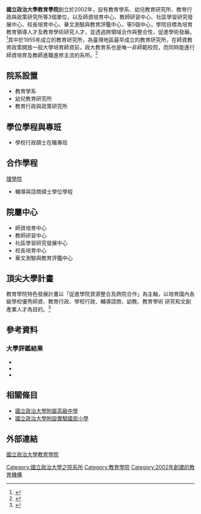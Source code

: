 {{Pathnav|[[國立政治大學|國立政治大學]]|frame=1}}
{{高校
| name = 國立政治大學教育學院<br>NCCU College of Education
| image = [[File:Jing_tan.jpg|200px]]
| 院長 = 郭昭佑
| type = 公立
| established = 2002年
| location = {{ROC}}[[臺北市|臺北市]]
| address = 文山區指南路二段64號
| affiliation = [[國立政治大學|國立政治大學]]
|Faculty=41<ref>{{cite web|url=http://www.educ.nccu.edu.tw/members/teacher.b.php|title=本系成員|publisher=國立政治大學教育學院|year=2014|deadurl=yes|archiveurl=https://web.archive.org/web/20141207155923/http://www.educ.nccu.edu.tw/members/teacher.b.php|archivedate=2014-12-07|accessdate=2014-12-01}}</ref>|
|Student=565<ref>{{cite web|url=http://aca.nccu.edu.tw/download/rulesdata/1031univerisity_register_count(1031015).pdf|title=103學年度第1學期註冊人數統計|publisher=國立政治大學教務處|date=2014年10月15日|accessdate=2014年12月1日|archive-date=2018年10月9日|archive-url=https://web.archive.org/web/20181009182129/http://aca.nccu.edu.tw/download/rulesdata/1031univerisity_register_count(1031015).pdf|dead-url=no}}</ref>|
|Undergraduate=250|
|Postgraduate=315|
| website = [http://www.educ.nccu.edu.tw/ www.educ.nccu.edu.tw/]
| label_color =
| border_color =
| box_width =
}}

'''國立政治大學教育學院'''創立於2002年，設有教育學系、幼兒教育研究所、教育行政與政策研究所等3個單位，以及師資培育中心、教師研習中心、社區學習研究發展中心、校長培育中心、華文測驗與教育評鑑中心，等5個中心，學院目標為培育教育領導人才及教育學術研究人才，並透過跨領域合作與整合性，促進學術發展。<ref>{{cite web|url=http://www.educ.nccu.edu.tw/intro/pages.php?ID=intro|title=本院簡介|publisher=國立政治大學教育學院|deadurl=yes|archiveurl=https://web.archive.org/web/20141207155921/http://www.educ.nccu.edu.tw/intro/pages.php?ID=intro|archivedate=2014-12-07|accessdate=2014-12-01}}</ref>其中於1955年成立的教育研究所，為臺灣地區最早成立的教育研究所，在師資教育政策開放一般大學培育師資前，政大教育系也是唯一非師範校院，而同時能進行師資培育及教師進職進修主流的系所。<ref>{{cite web|url=http://edu.nccu.edu.tw/introduction/pages.php?ID=page1|title=系所簡介|publisher=國立政治大學教育學系|language=zh|location=臺北市|deadurl=yes|archiveurl=https://web.archive.org/web/20150809123716/http://edu.nccu.edu.tw/introduction/pages.php?ID=page1|archivedate=2015-08-09|accessdate=2015-08-25}}</ref>

==院系設置==
*教育學系
*幼兒教育研究所
*教育行政與政策研究所
==學位學程與專班==
*學校行政碩士在職專班

==合作學程==
;[[國立政治大學理學院|理學院]]
*輔導與諮商碩士學位學程

==院屬中心==
*師資培育中心
*教師研習中心
*社區學習研究發展中心
*校長培育中心
*華文測驗與教育評鑑中心
==頂尖大學計畫==
教育學院特色發展計畫以「促進學院資源整合及跨院合作」為主軸，以培育國內各級學校優秀師資、教育行政、學校行政、輔導諮商、幼教、教育學術
研究和文創產業人才為目的。<ref>{{cite web|url=http://www.educ.nccu.edu.tw/progorams/pages.php?ID=top|title=頂尖大學計畫專區|publisher=國立政治大學教育學院|deadurl=yes|archiveurl=https://web.archive.org/web/20141207155423/http://www.educ.nccu.edu.tw/progorams/pages.php?ID=top|archivedate=2014-12-07|accessdate=2014-12-01}}</ref>
==參考資料==
{{reflist}}

===大學評鑑結果===
*{{cite web|url=http://www.heeact.edu.tw/public/Data/933014305271.pdf|title=國立政治大學幼兒教育研究所評鑑結果|publisher=財團法人高等教育評鑑中心基金會|year=2008|accessdate=2014-12-01|archive-date=2016-02-22|archive-url=https://web.archive.org/web/20160222045949/http://www.heeact.edu.tw/public/Data/933014305271.pdf|dead-url=no}}
*{{cite web|url=http://www.heeact.edu.tw/public/Data/93301431771.pdf|title=國立政治大學教育行政與政策研究所評鑑結果|publisher=財團法人高等教育評鑑中心基金會|year=2008|accessdate=2014-12-01|archive-date=2018-05-16|archive-url=https://web.archive.org/web/20180516111850/http://www.heeact.edu.tw/public/Data/93301431771.pdf|dead-url=no}}
*{{cite web|url=http://www.heeact.edu.tw/public/Data/93301338371.pdf|title=國立政治大學教育學系評鑑結果|publisher=財團法人高等教育評鑑中心基金會|year=2008|accessdate=2014-12-01|archive-date=2018-05-16|archive-url=https://web.archive.org/web/20180516112112/http://www.heeact.edu.tw/public/Data/93301338371.pdf|dead-url=no}}

==相關條目==
*[[國立政治大學附屬高級中學|國立政治大學附屬高級中學]]
*[[國立政治大學附設實驗國民小學|國立政治大學附設實驗國民小學]]

==外部連結==
[http://educ.nccu.edu.tw/ 國立政治大學教育學院]{{Wayback|url=http://educ.nccu.edu.tw/ |date=20201022202748 }}

{{政治大學}}
{{臺灣師資培育大學院校}}
[[Category:國立政治大學之院系所|Category:國立政治大學之院系所]]
[[Category:教育學院|Category:教育學院]]
[[Category:2002年創建的教育機構|Category:2002年創建的教育機構]]